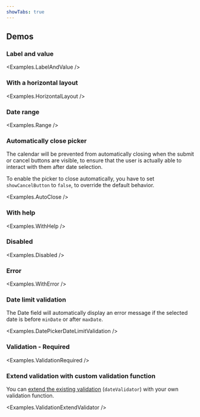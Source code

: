 ```yaml
---
showTabs: true
---
```




## Demos

<ChangeLocale
  bottom
  label="Locale used in the demos:"
  listUSLocale={true}
/>

### Label and value

<Examples.LabelAndValue />

### With a horizontal layout

<Examples.HorizontalLayout />

### Date range

<Examples.Range />

### Automatically close picker

The calendar will be prevented from automatically closing when the submit or cancel buttons are visible, to ensure that the user is actually able to interact with them after date selection.

To enable the picker to close automatically, you have to set `showCancelButton` to `false`, to override the default behavior.

<Examples.AutoClose />

### With help

<Examples.WithHelp />

### Disabled

<Examples.Disabled />

### Error

<Examples.WithError />

### Date limit validation

The Date field will automatically display an error message if the selected date is before `minDate` or after `maxDate`.

<Examples.DatePickerDateLimitValidation />

### Validation - Required

<Examples.ValidationRequired />

### Extend validation with custom validation function

You can [extend the existing validation](/uilib/extensions/forms/create-component/useFieldProps/info/#validators) (`dateValidator`) with your own validation function.

<Examples.ValidationExtendValidator />

<VisibleWhenVisualTest>
  <Examples.Width />
</VisibleWhenVisualTest>
